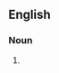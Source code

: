 {{also|jutes|jutés}}

==English==

===Noun===
{{head|en|noun plural form}}

# {{plural of|Jute|lang=en}}